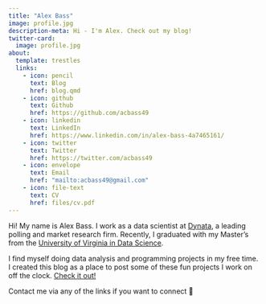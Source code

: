 ```yaml
---
title: "Alex Bass"
image: profile.jpg
description-meta: Hi - I'm Alex. Check out my blog!
twitter-card: 
  image: profile.jpg
about:
  template: trestles
  links:
    - icon: pencil
      text: Blog
      href: blog.qmd
    - icon: github
      text: Github
      href: https://github.com/acbass49
    - icon: linkedin
      text: LinkedIn
      href: https://www.linkedin.com/in/alex-bass-4a7465161/
    - icon: twitter
      text: Twitter
      href: https://twitter.com/acbass49
    - icon: envelope
      text: Email
      href: "mailto:acbass49@gmail.com"
    - icon: file-text
      text: CV
      href: files/cv.pdf
---
```


Hi! My name is Alex Bass. I work as a data scientist at [Dynata](https://www.dynata.com/), a leading polling and market research firm. Recently, I graduated with my Master's from the [University of Virginia in Data Science](https://datascience.virginia.edu/).

I find myself doing data analysis and programming projects in my free time. I created this blog as a place to post some of these fun projects I work on off the clock. [Check it out!](blog.qmd)

Contact me via any of the links if you want to connect 🙂
